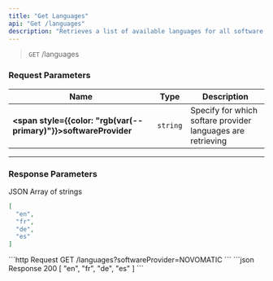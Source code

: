 ```yaml
---
title: "Get Languages"
api: "Get /languages"
description: "Retrieves a list of available languages for all software providers or a specific software provider."
---
```


>`GET` /languages

### Request Parameters

| Name | Type | Description |
| --- | --- | --- |
| **<span style={{color: "rgb(var(--primary)"}}>softwareProvider</span>** | `string` | Specify for which softare provider languages are retrieving |

---

### Response Parameters

JSON Array of strings
```json Example
[
  "en",
  "fr",
  "de",
  "es"
]
```

<ResponseExample>
    ```http Request
    GET /languages?softwareProvider=NOVOMATIC
    ```
    ```json Response 200
    [
        "en",
        "fr",
        "de",
        "es"
    ]
    ```
</ResponseExample>
